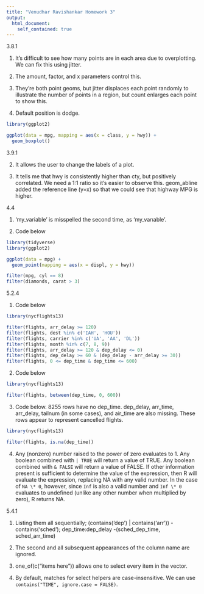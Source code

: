 ```yaml
---
title: "Venudhar Ravishankar Homework 3"
output:
  html_document:
    self_contained: true
---
```


3.8.1

1. It's difficult to see how many points are in each area due to overplotting. We can fix this using jitter.

2. The amount, factor, and x parameters control this.

3. They're both point geoms, but jitter displaces each point randomly to illustrate the number of points in a region, but count enlarges each point to show this.

4. Default position is dodge. 
```r
library(ggplot2)

ggplot(data = mpg, mapping = aes(x = class, y = hwy)) + 
  geom_boxplot()
```


3.9.1

2. It allows the user to change the labels of a plot.

4. It tells me that hwy is consistently higher than cty, but positively correlated. We need a 1:1 ratio so it's easier to observe this. geom_abline added the reference line (y=x) so that we could see that highway MPG is higher.


4.4

1. 'my_variable' is misspelled the second time, as 'my_varıable'.

2. Code below
```r
library(tidyverse)
library(ggplot2)

ggplot(data = mpg) + 
  geom_point(mapping = aes(x = displ, y = hwy))

filter(mpg, cyl == 8)
filter(diamonds, carat > 3)
```

5.2.4

1. Code below
```r
library(nycflights13)

filter(flights, arr_delay >= 120)
filter(flights, dest %in% c('IAH', 'HOU'))
filter(flights, carrier %in% c('UA', 'AA', 'DL'))
filter(flights, month %in% c(7, 8, 9))
filter(flights, arr_delay >= 120 & dep_delay <= 0)
filter(flights, dep_delay >= 60 & (dep_delay - arr_delay >= 30))
filter(flights, 0 <= dep_time & dep_time <= 600)
```

2. Code below
```r
library(nycflights13)

filter(flights, between(dep_time, 0, 600))
```

3. Code below. 8255 rows have no dep_time. dep_delay, arr_time, arr_delay, tailnum (in some cases), and air_time are also missing. These rows appear to represent cancelled flights.
```r
library(nycflights13)

filter(flights, is.na(dep_time))
```

4. Any (nonzero) number raised to the power of zero evaluates to 1. Any boolean combined with `| TRUE` will return a value of TRUE. Any boolean combined with `& FALSE` will return a value of FALSE. If other information present is sufficient to determine the value of the expression, then R will evaluate the expression, replacing NA with any valid number. In the case of `NA \* 0`, however, since `Inf` is also a valid number and `Inf \* 0` evaluates to undefined (unlike any other number when multiplied by zero), R returns NA.

5.4.1

1. Listing them all sequentially; (contains('dep') | contains('arr')) -contains('sched'); dep_time:dep_delay -(sched_dep_time, sched_arr_time)

2. The second and all subsequent appearances of the column name are ignored.

3. one_of(c("items here")) allows one to select every item in the vector.

4. By default, matches for select helpers are case-insensitive. We can use `contains("TIME", ignore.case = FALSE)`.